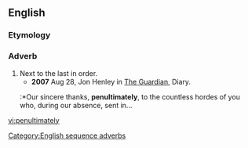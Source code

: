 ==English==

===Etymology===
{{suffix|penultimate|ly}}

===Adverb===
{{en-adv|-}}

# Next to the last in order. 
#*'''2007''' Aug 28,  Jon Henley in [[w:The Guardian|The Guardian]], Diary.
#:*Our sincere thanks, '''penultimately''', to the countless hordes of you who, during our absence, sent in...

[[Category:English sequence adverbs]]
[[vi:penultimately]]